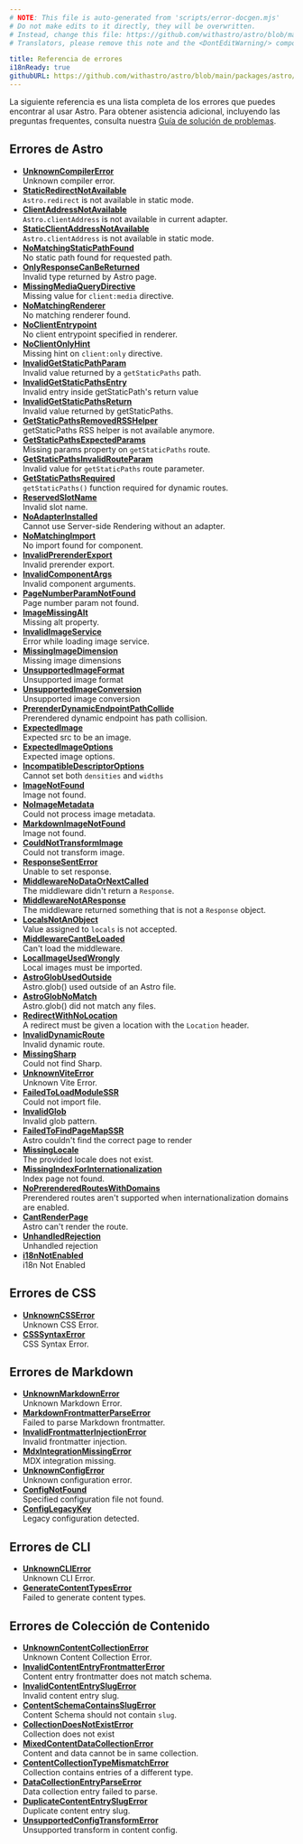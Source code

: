 ```yaml
---
# NOTE: This file is auto-generated from 'scripts/error-docgen.mjs'
# Do not make edits to it directly, they will be overwritten.
# Instead, change this file: https://github.com/withastro/astro/blob/main/packages/astro/src/core/errors/errors-data.ts
# Translators, please remove this note and the <DontEditWarning/> component.

title: Referencia de errores
i18nReady: true
githubURL: https://github.com/withastro/astro/blob/main/packages/astro/src/core/errors/errors-data.ts
---
```


La siguiente referencia es una lista completa de los errores que puedes encontrar al usar Astro. Para obtener asistencia adicional, incluyendo las preguntas frequentes, consulta nuestra [Guía de solución de problemas](/es/guides/troubleshooting/).

## Errores de Astro
- [**UnknownCompilerError**](/es/reference/errors/unknown-compiler-error/)<br/>Unknown compiler error.
- [**StaticRedirectNotAvailable**](/es/reference/errors/static-redirect-not-available/)<br/>`Astro.redirect` is not available in static mode.
- [**ClientAddressNotAvailable**](/es/reference/errors/client-address-not-available/)<br/>`Astro.clientAddress` is not available in current adapter.
- [**StaticClientAddressNotAvailable**](/es/reference/errors/static-client-address-not-available/)<br/>`Astro.clientAddress` is not available in static mode.
- [**NoMatchingStaticPathFound**](/es/reference/errors/no-matching-static-path-found/)<br/>No static path found for requested path.
- [**OnlyResponseCanBeReturned**](/es/reference/errors/only-response-can-be-returned/)<br/>Invalid type returned by Astro page.
- [**MissingMediaQueryDirective**](/es/reference/errors/missing-media-query-directive/)<br/>Missing value for `client:media` directive.
- [**NoMatchingRenderer**](/es/reference/errors/no-matching-renderer/)<br/>No matching renderer found.
- [**NoClientEntrypoint**](/es/reference/errors/no-client-entrypoint/)<br/>No client entrypoint specified in renderer.
- [**NoClientOnlyHint**](/es/reference/errors/no-client-only-hint/)<br/>Missing hint on `client:only` directive.
- [**InvalidGetStaticPathParam**](/es/reference/errors/invalid-get-static-path-param/)<br/>Invalid value returned by a `getStaticPaths` path.
- [**InvalidGetStaticPathsEntry**](/es/reference/errors/invalid-get-static-paths-entry/)<br/>Invalid entry inside getStaticPath's return value
- [**InvalidGetStaticPathsReturn**](/es/reference/errors/invalid-get-static-paths-return/)<br/>Invalid value returned by getStaticPaths.
- [**GetStaticPathsRemovedRSSHelper**](/es/reference/errors/get-static-paths-removed-rsshelper/)<br/>getStaticPaths RSS helper is not available anymore.
- [**GetStaticPathsExpectedParams**](/es/reference/errors/get-static-paths-expected-params/)<br/>Missing params property on `getStaticPaths` route.
- [**GetStaticPathsInvalidRouteParam**](/es/reference/errors/get-static-paths-invalid-route-param/)<br/>Invalid value for `getStaticPaths` route parameter.
- [**GetStaticPathsRequired**](/es/reference/errors/get-static-paths-required/)<br/>`getStaticPaths()` function required for dynamic routes.
- [**ReservedSlotName**](/es/reference/errors/reserved-slot-name/)<br/>Invalid slot name.
- [**NoAdapterInstalled**](/es/reference/errors/no-adapter-installed/)<br/>Cannot use Server-side Rendering without an adapter.
- [**NoMatchingImport**](/es/reference/errors/no-matching-import/)<br/>No import found for component.
- [**InvalidPrerenderExport**](/es/reference/errors/invalid-prerender-export/)<br/>Invalid prerender export.
- [**InvalidComponentArgs**](/es/reference/errors/invalid-component-args/)<br/>Invalid component arguments.
- [**PageNumberParamNotFound**](/es/reference/errors/page-number-param-not-found/)<br/>Page number param not found.
- [**ImageMissingAlt**](/es/reference/errors/image-missing-alt/)<br/>Missing alt property.
- [**InvalidImageService**](/es/reference/errors/invalid-image-service/)<br/>Error while loading image service.
- [**MissingImageDimension**](/es/reference/errors/missing-image-dimension/)<br/>Missing image dimensions
- [**UnsupportedImageFormat**](/es/reference/errors/unsupported-image-format/)<br/>Unsupported image format
- [**UnsupportedImageConversion**](/es/reference/errors/unsupported-image-conversion/)<br/>Unsupported image conversion
- [**PrerenderDynamicEndpointPathCollide**](/es/reference/errors/prerender-dynamic-endpoint-path-collide/)<br/>Prerendered dynamic endpoint has path collision.
- [**ExpectedImage**](/es/reference/errors/expected-image/)<br/>Expected src to be an image.
- [**ExpectedImageOptions**](/es/reference/errors/expected-image-options/)<br/>Expected image options.
- [**IncompatibleDescriptorOptions**](/es/reference/errors/incompatible-descriptor-options/)<br/>Cannot set both `densities` and `widths`
- [**ImageNotFound**](/es/reference/errors/image-not-found/)<br/>Image not found.
- [**NoImageMetadata**](/es/reference/errors/no-image-metadata/)<br/>Could not process image metadata.
- [**MarkdownImageNotFound**](/es/reference/errors/markdown-image-not-found/)<br/>Image not found.
- [**CouldNotTransformImage**](/es/reference/errors/could-not-transform-image/)<br/>Could not transform image.
- [**ResponseSentError**](/es/reference/errors/response-sent-error/)<br/>Unable to set response.
- [**MiddlewareNoDataOrNextCalled**](/es/reference/errors/middleware-no-data-or-next-called/)<br/>The middleware didn't return a `Response`.
- [**MiddlewareNotAResponse**](/es/reference/errors/middleware-not-aresponse/)<br/>The middleware returned something that is not a `Response` object.
- [**LocalsNotAnObject**](/es/reference/errors/locals-not-an-object/)<br/>Value assigned to `locals` is not accepted.
- [**MiddlewareCantBeLoaded**](/es/reference/errors/middleware-cant-be-loaded/)<br/>Can't load the middleware.
- [**LocalImageUsedWrongly**](/es/reference/errors/local-image-used-wrongly/)<br/>Local images must be imported.
- [**AstroGlobUsedOutside**](/es/reference/errors/astro-glob-used-outside/)<br/>Astro.glob() used outside of an Astro file.
- [**AstroGlobNoMatch**](/es/reference/errors/astro-glob-no-match/)<br/>Astro.glob() did not match any files.
- [**RedirectWithNoLocation**](/es/reference/errors/redirect-with-no-location/)<br/>A redirect must be given a location with the `Location` header.
- [**InvalidDynamicRoute**](/es/reference/errors/invalid-dynamic-route/)<br/>Invalid dynamic route.
- [**MissingSharp**](/es/reference/errors/missing-sharp/)<br/>Could not find Sharp.
- [**UnknownViteError**](/es/reference/errors/unknown-vite-error/)<br/>Unknown Vite Error.
- [**FailedToLoadModuleSSR**](/es/reference/errors/failed-to-load-module-ssr/)<br/>Could not import file.
- [**InvalidGlob**](/es/reference/errors/invalid-glob/)<br/>Invalid glob pattern.
- [**FailedToFindPageMapSSR**](/es/reference/errors/failed-to-find-page-map-ssr/)<br/>Astro couldn't find the correct page to render
- [**MissingLocale**](/es/reference/errors/missing-locale/)<br/>The provided locale does not exist.
- [**MissingIndexForInternationalization**](/es/reference/errors/missing-index-for-internationalization/)<br/>Index page not found.
- [**NoPrerenderedRoutesWithDomains**](/es/reference/errors/no-prerendered-routes-with-domains/)<br/>Prerendered routes aren't supported when internationalization domains are enabled.
- [**CantRenderPage**](/es/reference/errors/cant-render-page/)<br/>Astro can't render the route.
- [**UnhandledRejection**](/es/reference/errors/unhandled-rejection/)<br/>Unhandled rejection
- [**i18nNotEnabled**](/es/reference/errors/i18n-not-enabled/)<br/>i18n Not Enabled

## Errores de CSS

- [**UnknownCSSError**](/es/reference/errors/unknown-csserror/)<br/>Unknown CSS Error.
- [**CSSSyntaxError**](/es/reference/errors/csssyntax-error/)<br/>CSS Syntax Error.

## Errores de Markdown

- [**UnknownMarkdownError**](/es/reference/errors/unknown-markdown-error/)<br/>Unknown Markdown Error.
- [**MarkdownFrontmatterParseError**](/es/reference/errors/markdown-frontmatter-parse-error/)<br/>Failed to parse Markdown frontmatter.
- [**InvalidFrontmatterInjectionError**](/es/reference/errors/invalid-frontmatter-injection-error/)<br/>Invalid frontmatter injection.
- [**MdxIntegrationMissingError**](/es/reference/errors/mdx-integration-missing-error/)<br/>MDX integration missing.
- [**UnknownConfigError**](/es/reference/errors/unknown-config-error/)<br/>Unknown configuration error.
- [**ConfigNotFound**](/es/reference/errors/config-not-found/)<br/>Specified configuration file not found.
- [**ConfigLegacyKey**](/es/reference/errors/config-legacy-key/)<br/>Legacy configuration detected.

## Errores de CLI

- [**UnknownCLIError**](/es/reference/errors/unknown-clierror/)<br/>Unknown CLI Error.
- [**GenerateContentTypesError**](/es/reference/errors/generate-content-types-error/)<br/>Failed to generate content types.

## Errores de Colección de Contenido

- [**UnknownContentCollectionError**](/es/reference/errors/unknown-content-collection-error/)<br/>Unknown Content Collection Error.
- [**InvalidContentEntryFrontmatterError**](/es/reference/errors/invalid-content-entry-frontmatter-error/)<br/>Content entry frontmatter does not match schema.
- [**InvalidContentEntrySlugError**](/es/reference/errors/invalid-content-entry-slug-error/)<br/>Invalid content entry slug.
- [**ContentSchemaContainsSlugError**](/es/reference/errors/content-schema-contains-slug-error/)<br/>Content Schema should not contain `slug`.
- [**CollectionDoesNotExistError**](/es/reference/errors/collection-does-not-exist-error/)<br/>Collection does not exist
- [**MixedContentDataCollectionError**](/es/reference/errors/mixed-content-data-collection-error/)<br/>Content and data cannot be in same collection.
- [**ContentCollectionTypeMismatchError**](/es/reference/errors/content-collection-type-mismatch-error/)<br/>Collection contains entries of a different type.
- [**DataCollectionEntryParseError**](/es/reference/errors/data-collection-entry-parse-error/)<br/>Data collection entry failed to parse.
- [**DuplicateContentEntrySlugError**](/es/reference/errors/duplicate-content-entry-slug-error/)<br/>Duplicate content entry slug.
- [**UnsupportedConfigTransformError**](/es/reference/errors/unsupported-config-transform-error/)<br/>Unsupported transform in content config.
